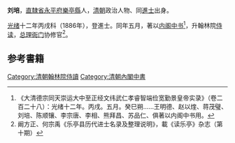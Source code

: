 '''刘培'''，[[直隸省|直隸省]][[永平府|永平府]][[樂亭縣|樂亭縣]]人，[[清朝|清朝]]政治人物、同[[進士|進士]]出身。

[[光绪|光绪]]十二年丙戌科（1886年），登進士。同年五月，著以[[内阁中书|内阁中书]]<ref>《大清德宗同天崇运大中至正经文纬武仁孝睿智端俭宽勤景皇帝实录》（卷二百二十八）：光绪十二年。丙戌。五月。癸巳朔……王明德、赵以煃、蒋茂璧、刘培、陈顺镶、李宗唐、李相、熊拜昌、苏品仁、俱著以内阁中书用。</ref>，升翰林院[[侍读|侍读]]，[[总理衙门|总理衙门]]协修官<ref>阚方正、何宗禹《乐亭县历代进士名录及整理说明》，載《读乐亭》杂志（第十期）</ref>。

== 参考書籍 ==
{{Reflist|2}}
{{清朝人物小作品}}
{{光緒十二年丙戌科殿試金榜}}
[[Category:清朝翰林院侍讀|Category:清朝翰林院侍讀]]
[[Category:清朝內閣中書|Category:清朝內閣中書]]